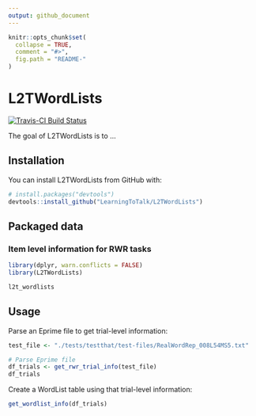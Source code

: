 ```yaml
---
output: github_document
---
```


<!-- README.md is generated from README.Rmd. Please edit that file -->

```r
knitr::opts_chunk$set(
  collapse = TRUE,
  comment = "#>",
  fig.path = "README-"
)
```

# L2TWordLists 

[![Travis-CI Build Status](https://travis-ci.org/LearningToTalk/L2TWordLists.svg?branch=master)](https://travis-ci.org/LearningToTalk/L2TWordLists)


The goal of L2TWordLists is to ...

## Installation

You can install L2TWordLists from GitHub with:

```r
# install.packages("devtools")
devtools::install_github("LearningToTalk/L2TWordLists")
```

## Packaged data

### Item level information for RWR tasks

```r
library(dplyr, warn.conflicts = FALSE)
library(L2TWordLists)

l2t_wordlists
```


## Usage

Parse an Eprime file to get trial-level information:

```r
test_file <- "./tests/testthat/test-files/RealWordRep_008L54MS5.txt"

# Parse Eprime file
df_trials <- get_rwr_trial_info(test_file)
df_trials
```

Create a WordList table using that trial-level information:

```r
get_wordlist_info(df_trials)
```

